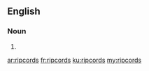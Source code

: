 ==English==

===Noun===
{{head|en|noun plural form}}

# {{plural of|ripcord|lang=en}}

[[ar:ripcords]]
[[fr:ripcords]]
[[ku:ripcords]]
[[my:ripcords]]